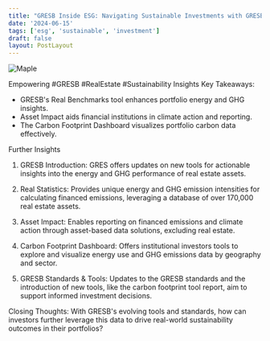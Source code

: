 ```yaml
---
title: "GRESB Inside ESG: Navigating Sustainable Investments with GRESB - APAC"
date: '2024-06-15'
tags: ['esg', 'sustainable', 'investment']
draft: false
layout: PostLayout
---
```


<div className="flex justify-center">
<div className="my-1 w-full px-2 xl:my-1 xl:w-1/2 xl:px-2">
    <img src="https://img.youtube.com/vi/YVoQ9MfTu6w/0.jpg" alt="Maple" className="mx-auto h-58 w-auto" />
</div>
</div>

Empowering #GRESB #RealEstate #Sustainability Insights
Key Takeaways:
- GRESB's Real Benchmarks tool enhances portfolio energy and GHG insights.
- Asset Impact aids financial institutions in climate action and reporting.
- The Carbon Footprint Dashboard visualizes portfolio carbon data effectively.

Further Insights
1. GRESB Introduction:
GRES offers updates on new tools for actionable insights into the energy and GHG performance of real estate assets.

2. Real Statistics:
Provides unique energy and GHG emission intensities for calculating financed emissions, leveraging a database of over 170,000 real estate assets.

3. Asset Impact:
Enables reporting on financed emissions and climate action through asset-based data solutions, excluding real estate.

4. Carbon Footprint Dashboard:
Offers institutional investors tools to explore and visualize energy use and GHG emissions data by geography and sector.

5. GRESB Standards & Tools:
Updates to the GRESB standards and the introduction of new tools, like the carbon footprint tool report, aim to support informed investment decisions.

Closing Thoughts:
With GRESB's evolving tools and standards, how can investors further leverage this data to drive real-world sustainability outcomes in their portfolios?
